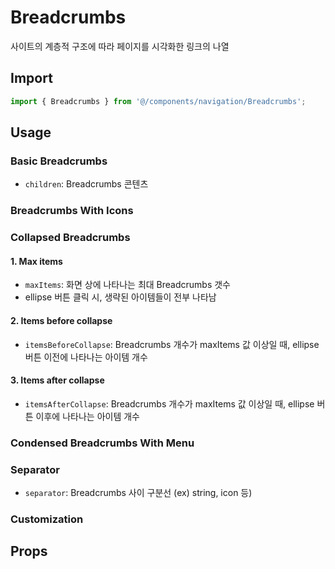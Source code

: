 
<Meta of={BreadcrumbsStories} />

# Breadcrumbs

사이트의 계층적 구조에 따라 페이지를 시각화한 링크의 나열

## Import

```js
import { Breadcrumbs } from '@/components/navigation/Breadcrumbs';
```

## Usage

### Basic Breadcrumbs

- `children`: Breadcrumbs 콘텐츠

<Canvas of={BreadcrumbsStories.BasicBreadcrumbs} />

### Breadcrumbs With Icons

<Canvas of={BreadcrumbsStories.BreadcrumbsWithIcons} />

### Collapsed Breadcrumbs

#### 1. Max items

- `maxItems`: 화면 상에 나타나는 최대 Breadcrumbs 갯수
- ellipse 버튼 클릭 시, 생략된 아이템들이 전부 나타남

<Canvas of={BreadcrumbsStories.MaxItems} />

#### 2. Items before collapse

- `itemsBeforeCollapse`: Breadcrumbs 개수가 maxItems 값 이상일 때, ellipse 버튼 이전에 나타나는 아이템 개수

<Canvas of={BreadcrumbsStories.ItemsBeforeCollapse} />

#### 3. Items after collapse

- `itemsAfterCollapse`: Breadcrumbs 개수가 maxItems 값 이상일 때, ellipse 버튼 이후에 나타나는 아이템 개수

<Canvas of={BreadcrumbsStories.ItemsAfterCollapse} />

### Condensed Breadcrumbs With Menu

<Canvas of={BreadcrumbsStories.CondensedBreadcrumbsWithMenu} />

### Separator

- `separator`: Breadcrumbs 사이 구분선 (ex) string, icon 등)

<Canvas of={BreadcrumbsStories.Separator} />

### Customization

<Canvas of={BreadcrumbsStories.Customization} />

## Props

<ArgTypes of={BreadcrumbsStories} sort="alpha" />
